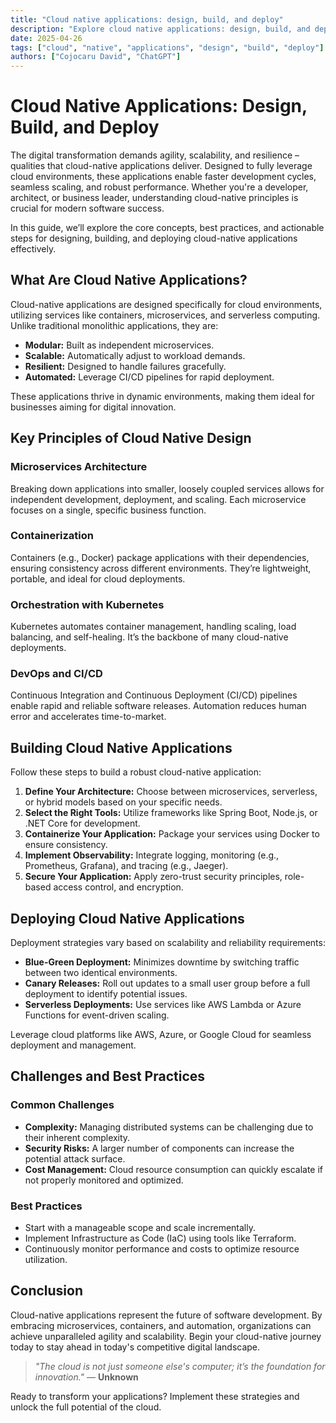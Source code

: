 ```yaml
---
title: "Cloud native applications: design, build, and deploy"
description: "Explore cloud native applications: design, build, and deploy in this detailed guide, offering insights, strategies, and practical tips to enhance your understanding and application of the topic."
date: 2025-04-26
tags: ["cloud", "native", "applications", "design", "build", "deploy"]
authors: ["Cojocaru David", "ChatGPT"]
---
```


# Cloud Native Applications: Design, Build, and Deploy

The digital transformation demands agility, scalability, and resilience – qualities that cloud-native applications deliver. Designed to fully leverage cloud environments, these applications enable faster development cycles, seamless scaling, and robust performance. Whether you're a developer, architect, or business leader, understanding cloud-native principles is crucial for modern software success.

In this guide, we’ll explore the core concepts, best practices, and actionable steps for designing, building, and deploying cloud-native applications effectively.

## What Are Cloud Native Applications?

Cloud-native applications are designed specifically for cloud environments, utilizing services like containers, microservices, and serverless computing. Unlike traditional monolithic applications, they are:

*   **Modular:** Built as independent microservices.
*   **Scalable:** Automatically adjust to workload demands.
*   **Resilient:** Designed to handle failures gracefully.
*   **Automated:** Leverage CI/CD pipelines for rapid deployment.

These applications thrive in dynamic environments, making them ideal for businesses aiming for digital innovation.

## Key Principles of Cloud Native Design

### Microservices Architecture

Breaking down applications into smaller, loosely coupled services allows for independent development, deployment, and scaling. Each microservice focuses on a single, specific business function.

### Containerization

Containers (e.g., Docker) package applications with their dependencies, ensuring consistency across different environments. They’re lightweight, portable, and ideal for cloud deployments.

### Orchestration with Kubernetes

Kubernetes automates container management, handling scaling, load balancing, and self-healing. It’s the backbone of many cloud-native deployments.

### DevOps and CI/CD

Continuous Integration and Continuous Deployment (CI/CD) pipelines enable rapid and reliable software releases. Automation reduces human error and accelerates time-to-market.

## Building Cloud Native Applications

Follow these steps to build a robust cloud-native application:

1.  **Define Your Architecture:** Choose between microservices, serverless, or hybrid models based on your specific needs.
2.  **Select the Right Tools:** Utilize frameworks like Spring Boot, Node.js, or .NET Core for development.
3.  **Containerize Your Application:** Package your services using Docker to ensure consistency.
4.  **Implement Observability:** Integrate logging, monitoring (e.g., Prometheus, Grafana), and tracing (e.g., Jaeger).
5.  **Secure Your Application:** Apply zero-trust security principles, role-based access control, and encryption.

## Deploying Cloud Native Applications

Deployment strategies vary based on scalability and reliability requirements:

*   **Blue-Green Deployment:** Minimizes downtime by switching traffic between two identical environments.
*   **Canary Releases:** Roll out updates to a small user group before a full deployment to identify potential issues.
*   **Serverless Deployments:** Use services like AWS Lambda or Azure Functions for event-driven scaling.

Leverage cloud platforms like AWS, Azure, or Google Cloud for seamless deployment and management.

## Challenges and Best Practices

### Common Challenges

*   **Complexity:** Managing distributed systems can be challenging due to their inherent complexity.
*   **Security Risks:** A larger number of components can increase the potential attack surface.
*   **Cost Management:** Cloud resource consumption can quickly escalate if not properly monitored and optimized.

### Best Practices

*   Start with a manageable scope and scale incrementally.
*   Implement Infrastructure as Code (IaC) using tools like Terraform.
*   Continuously monitor performance and costs to optimize resource utilization.

## Conclusion

Cloud-native applications represent the future of software development. By embracing microservices, containers, and automation, organizations can achieve unparalleled agility and scalability. Begin your cloud-native journey today to stay ahead in today's competitive digital landscape.

> *"The cloud is not just someone else's computer; it’s the foundation for innovation."* — **Unknown**

Ready to transform your applications? Implement these strategies and unlock the full potential of the cloud.
